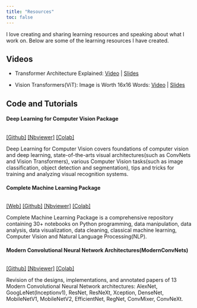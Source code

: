 ```yaml
---
title: "Resources"
toc: false
---
```


I love creating and sharing learning resources and speaking about what I work on. Below are some of the learning resources I have created.

## Videos

* Transformer Architecture Explained: [Video](https://youtu.be/VygOX3AyDQs?feature=shared) | [Slides](https://docs.google.com/presentation/d/152gxD0pygkGALBAWI6hqQcGIdQztcloEA0kUQw4Zwpg/edit?usp=sharing)

* Vision Transformers(ViT): Image is Worth 16x16 Words: [Video](https://youtu.be/SXL4-DJ5_S4?feature=shared) | [Slides](https://docs.google.com/presentation/d/1IcXGiKPoEHDVgC7tlNLFlBIkUunq_H46Arv3kUYHh6g/edit?usp=sharing)

## Code and Tutorials

#### Deep Learning for Computer Vision Package

<img src="https://img.shields.io/github/stars/nyandwi/deep-computer-vision?style=social&label=Code+Stars" alt="">

[[Github]](https://github.com/Nyandwi/deep-computer-vision) [[Nbviewer]](https://nbviewer.jupyter.org/github/Nyandwi/deep-computer-vision) [[Colab]](https://colab.research.google.com/github/Nyandwi/deep-computer-vision)

Deep Learning for Computer Vision covers foundations of computer vision and deep learning, state-of-the-arts visual architectures(such as ConvNets and Vision Transformers), various Computer Vision tasks(such as image classification, object detection and segmentation), tips and tricks for training and analyzing visual recognition systems.


#### Complete Machine Learning Package

<img src="https://img.shields.io/github/stars/nyandwi/machine_learning_complete?style=social&label=Code+Stars" alt="">

[[Web]](https://nyandwi.com/machine_learning_complete/) [[Github]](https://github.com/Nyandwi/machine_learning_complete) [[Nbviewer]](https://nbviewer.jupyter.org/github/Nyandwi/machine_learning_complete) [[Colab]](https://colab.research.google.com/github/Nyandwi/machine_learning_complete) 

Complete Machine Learning Package is a comprehensive repository containing 30+ notebooks on Python programming, data manipulation, data analysis, data visualization, data cleaning, classical machine learning, Computer Vision and Natural Language Processing(NLP).

#### Modern Convolutional Neural Network Architectures(ModernConvNets)

<img src="https://img.shields.io/github/stars/nyandwi/ModernConvNets?style=social&label=Code+Stars" alt="">

[[Github]](https://github.com/Nyandwi/ModernConvNets) [[Nbviewer]](https://nbviewer.jupyter.org/github/Nyandwi/ModernConvNets) [[Colab]](https://colab.research.google.com/github/Nyandwi/ModernConvNets)

Revision of the designs, implementations, and annotated papers of 13 Modern Convolutional Neural Network architectures: AlexNet, GoogLeNet(Inceptionv1), ResNet, ResNeXt, Xception, DenseNet, MobileNetV1, MobileNetV2, EfficientNet, RegNet, ConvMixer, ConvNeXt.